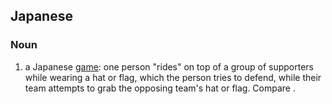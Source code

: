 ==Japanese==
{{wikipedia|lang=ja}}
{{ja-kanjitab|き|ば|せん|yomi=on}}

===Noun===
{{ja-noun|きばせん}}

# a Japanese [[game]]: one person "rides" on top of a group of supporters while wearing a hat or flag, which the person tries to defend, while their team attempts to grab the opposing team's hat or flag. Compare {{m|en|chicken fight}}.